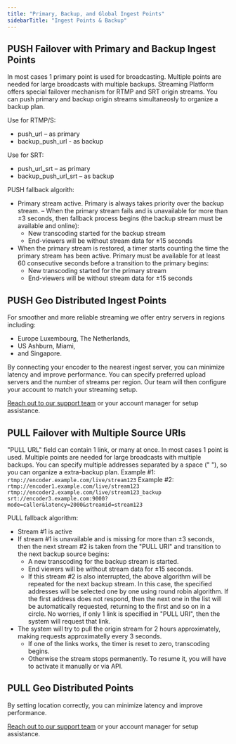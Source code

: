 ```yaml
---
title: "Primary, Backup, and Global Ingest Points"
sidebarTitle: "Ingest Points & Backup"
---
```


## PUSH Failover with Primary and Backup Ingest Points

In most cases 1 primary point is used for broadcasting. Multiple points are needed for large broadcasts with multiple backups.
Streaming Platform offers special failover mechanism for RTMP and SRT origin streams. You can push primary and backup origin streams simultaneosly to organize a backup plan. 

Use for RTMP/S: 
- push_url – as primary
- backup_push_url - as backup

Use for SRT:
- push_url_srt – as primary
- backup_push_url_srt – as backup

PUSH fallback algorith:
- Primary stream active. Primary is always takes priority over the backup stream.
– When the primary stream fails and is unavailable for more than ±3 seconds, then fallback process begins (the backup stream must be available and online):
  - New transcoding started for the backup stream
  - End-viewers will be without stream data for ±15 seconds
- When the primary stream is restored, a timer starts counting the time the primary stream has been active. Primary must be available for at least 60 consecutive seconds before a transition to the primary begins:
  - New transcoding started for the primary stream
  - End-viewers will be without stream data for ±15 seconds


## PUSH Geo Distributed Ingest Points

For smoother and more reliable streaming we offer entry servers in regions including:
 - Europe Luxembourg, The Netherlands,
 - US Ashburn, Miami,
 - and Singapore. 
 
By connecting your encoder to the nearest ingest server, you can minimize latency and improve performance.
You can specify preferred upload servers and the number of streams per region. Our team will then configure your account to match your streaming setup.

[Reach out to our support team](https://gcore.com/contact-us) or your account manager for setup assistance.


## PULL Failover with Multiple Source URIs

"PULL URL" field can contain 1 link, or many at once. In most cases 1 point is used. Multiple points are needed for large broadcasts with multiple backups. You can specify multiple addresses separated by a space (" "), so you can organize a extra-backup plan. 
Example #1: `rtmp://encoder.example.com/live/stream123`
Example #2: `rtmp://encoder1.example.com/live/stream123 rtmp://encoder2.example.com/live/stream123_backup srt://encoder3.example.com:9000?mode=caller&latency=2000&streamid=stream123`

PULL fallback algorithm:
- Stream #1 is active
- If stream #1 is unavailable and is missing for more than ±3 seconds, then the next stream #2 is taken from the "PULL URI" and transition to the next backup source begins:
  - A new transcoding for the backup stream is started.
  - End viewers will be without stream data for ±15 seconds.
  - If this stream #2 is also interrupted, the above algorithm will be repeated for the next backup stream. In this case, the specified addresses will be selected one by one using round robin algorithm. If the first address does not respond, then the next one in the list will be automatically requested, returning to the first and so on in a circle. No worries, if only 1 link is specified in "PULL URI", then the system will request that link.
- The system will try to pull the origin stream for 2 hours approximately, making requests approximatelly every 3 seconds. 
  - If one of the links works, the timer is reset to zero, transcoding begins. 
  - Otherwise the stream stops permanently. To resume it, you will have to activate it manually or via API.


## PULL Geo Distributed Points

By setting location correctly, you can minimize latency and improve performance.

[Reach out to our support team](https://gcore.com/contact-us) or your account manager for setup assistance.


